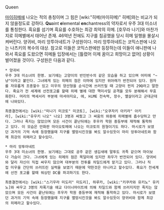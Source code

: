 Queen

[[마이히메]]에 나오는 적의 총칭이며 그 힘은 [wiki:"히메(마이히메)" 히메]와는 비교가 되지 않을정도로 강하다. '''Qu'''aint '''e'''lemental '''en'''chantress의 약자로서 우주 3대 미소녀를 통칭한다. 흑요를 섬기며 흑요를 수호하는 최강 최악의 히메. [호무라 나기]와 마찬가지로 히메별에서 태어난 존재. 46억년 전에도 지구를 침공했을 당시 히메 일행을 몰살시켜버린다. 양귀비, 마리 앙투아네트가 구성원이다. 마리 앙투아네트는 코믹스판에 나오는 나츠키의 복수의 대상. 참고로 이들은 코믹스판에만 등장하는데 이들이 애니판에 나와서 흑요를 도왔으면 히메들 입장에서는 [틀렸어 이제 꿈이고 희망이고 없어] 상황이 벌어졌을 것이다. 구성원은 다음과 같다.

 * 양귀비
 우주 3대 미소녀의 한명. 보기에는 고양이의 반인반수의 같은 모습을 하고 있으며 어미에 "~냥"이라고 붙인다. 그녀에게 있는 히메의 점은 이마에 있지만 위아래가 반전되어 있다. 원자를 자유롭게 조종할수 있고 미우의 양산형을 순식간에 쓰러뜨릴 때 고양이 펀치 29Q라고 말한다. 흑요가 전 세계에 선전포고를 할때 히메 별에 대한 핵미사일 공격을 모두 분해해서 무효화한다. 머리의 액세서리 부분에 마셔야지요, 에, HiME 전속력, 장수, 멸살이라고 군데군데에 나와있다. 

 최종결전에서는 [wiki:"미나기 미코토" 미코토], [wiki:"오쿠자키 아키라" 아키라], [wiki:"유우키 나오" 나오] 3명과 싸웠고 그 싸움의 와중에 히메별에 흡수당하고 만다. 그러나 죽지는 않았으며 모든 사건이 끝난뒤에는 후우카 학원 중등부에 재적해 통학하고 있다. 이 모습은 만화판 마이오토메에 나오는 미코토의 원형이기도 하다. 마시로가 보였던 과거의 기억 속에 등장했을때 지구를 멸망시킨것을 봐도 알수있듯이 마리 앙투아네트와 함께 최강의 히메라고 할수있다. 

 * 마리 앙투아네트 
 우주 3대 미소녀의 한명. 보기에는 그대로 공주 같은 생김새에 말투도 귀족 같으며 마이보다 가슴이 크다. 그녀에게 있는 히메의 점은 목덜미에 있지만 좌우가 반전되어 있다. 양귀비와 달리 자신이 직접 싸우지 않으며 대부분의 전투를 차일드에게 맡기고 있다. 그러나 직접 미우을 간단히 쓰러뜨린 실력을 보였기 때문에 약한것은 아니라고 할수있다. 흑요가 전세계에 선전 포고를 할때 워싱턴 DC를 파괴하기도 한다.

 최종결전에서는 [wiki:"스기우라 미도리" 미도리], 하루카, [wiki:"키쿠카와 유키노" 유키노]와 싸우고 3명의 자폭기술 애교 다이너마이트에 의해 차일드와 함께 쓰러지지만 죽지는 않았으며 모든 사건이 끝난뒤에는 후우카 학원 중등부에 재적해 통학하고 있다. 마시로가 보였던 과거의 기억 속에 등장했을때 지구를 멸망시킨것을 봐도 알수있듯이 양귀비와 함께 최강의 히메라고 할수있다.

